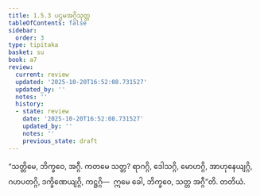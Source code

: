 ```yaml
---
title: 1.5.3 ပဌမအဂ္ဂိသုတ္တ
tableOfContents: false
sidebar:
  order: 3
type: tipitaka
basket: su
book: a7
review:
  current: review
  updated: '2025-10-20T16:52:08.731527'
  updated_by: ''
  notes: ''
  history:
  - state: review
    date: '2025-10-20T16:52:08.731527'
    updated_by: ''
    notes: ''
    previous_state: draft
---
```



<DynamicBreadcrumb />


<ReviewStatus review={frontmatter.review} showDetails={true} />

<HypothesisAnnotation frontmatter={frontmatter} />

<Division number="46" book="a7" e="ch" v="16" p="428">

<Paragraph number="237" book="a7">
“သတ္တိမေ, ဘိက္ခဝေ, အဂ္ဂီ. ကတမေ သတ္တ? ရာဂဂ္ဂိ, ဒေါသဂ္ဂိ, မောဟဂ္ဂိ, အာဟုနေယျဂ္ဂိ, ဂဟပတဂ္ဂိ, ဒက္ခိဏေယျဂ္ဂိ, ကဋ္ဌဂ္ဂိ—  ဣမေ ခေါ, ဘိက္ခဝေ, သတ္တ အဂ္ဂီ”တိ.

</Paragraph>
</Division>

<Paragraph number="238" type="center" book="a7">
တတိယံ.
</Paragraph>